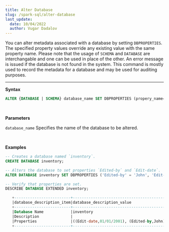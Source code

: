 ```yaml
---
title: Alter Database
slug: /spark-sql/alter-database
last_update:
  date: 10/04/2022
  author: Vugar Dadalov
---
```


<!-- <head>
  <title>Alter Database</title>
  <meta
    name="description"
    content="Alter Database"
  />
</head> -->


You can alter metadata associated with a database by setting `DBPROPERTIES`. The specified property values override any existing value with the same property name. Please note that the usage of `SCHEMA` and `DATABASE` are interchangable and one can be used in place of the other. An error message is issued if the database is not found in the system. This command is mostly used to record the metadata for a database and may be used for auditing purposes.
___   


**Syntax** 
```sql
ALTER {DATABASE | SCHEMA} database_name SET DBPROPERTIES (propery_name=property_value, ...);
```
<br/>

**Parameters** 

```database_name``` Specifies the name of the database to be altered.

<br/>

 **Examples** 
```sql
-- Creates a database named `inventory`.
CREATE DATABASE inventory;

-- Alters the database to set properties `Edited-by` and `Edit-date`.
ALTER DATABASE inventory SET DBPROPERTIES ('Edited-by' = 'John', 'Edit-date' = '01/01/2001');

-- Verify that properties are set.
DESCRIBE DATABASE EXTENDED inventory;

   +-------------------------+--------------------------------------------+
   |database_description_item|database_description_value                  |
   +-------------------------+--------------------------------------------+
   |Database Name            |inventory                                   |
   |Description              |                                            |
   |Properties               |((Edit-date,01/01/2001), (Edited-by,John))  |
   +-------------------------+--------------------------------------------+
```